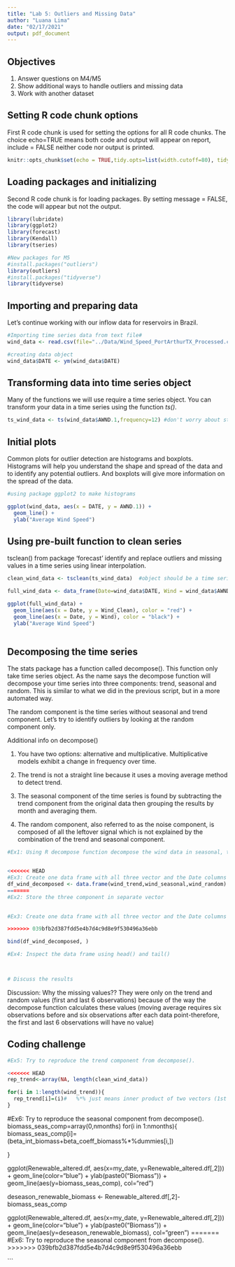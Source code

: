 ```yaml
---
title: "Lab 5: Outliers and Missing Data"
author: "Luana Lima"
date: "02/17/2021"
output: pdf_document
---
```


## Objectives
1. Answer questions on M4/M5
2. Show additional ways to handle outliers and missing data
3. Work with another dataset

## Setting R code chunk options

First R code chunk is used for setting the options for all R code chunks. The choice echo=TRUE means both code and output will appear on report, include = FALSE neither code nor output is printed.

```r
knitr::opts_chunk$set(echo = TRUE,tidy.opts=list(width.cutoff=80), tidy=FALSE) 
```

## Loading packages and initializing

Second R code chunk is for loading packages. By setting message = FALSE, the code will appear but not the output. 

```r
library(lubridate)
library(ggplot2)
library(forecast)
library(Kendall)
library(tseries)

#New packages for M5
#install.packages("outliers")
library(outliers)
#install.packages("tidyverse")
library(tidyverse)

```

## Importing and preparing data

Let's continue working with our inflow data for reservoirs in Brazil. 

```r

#Importing time series data from text file#
wind_data <- read.csv(file="../Data/Wind_Speed_PortArthurTX_Processed.csv",header=TRUE,stringsAsFactors = TRUE)

#creating data object
wind_data$DATE <- ym(wind_data$DATE)

```


## Transforming data into time series object

Many of the functions we will use require a time series object. You can transform your data in a time series using the function *ts()*. 

```r
ts_wind_data <- ts(wind_data$AWND.1,frequency=12) #don't worry about start and end for now, mostly work on the frequency

```

## Initial plots

Common plots for outlier detection are histograms and boxplots. Histograms will help you understand the shape and spread of the data and to identify any potential outliers. And boxplots will give more information on the spread of the data. 

```r
#using package ggplot2 to make histograms

ggplot(wind_data, aes(x = DATE, y = AWND.1)) +
  geom_line() +
  ylab("Average Wind Speed") 

```
## Using pre-built function to clean series

tsclean() from package 'forecast' identify and replace outliers and missing values in a time series using linear interpolation.

```r

clean_wind_data <- tsclean(ts_wind_data)  #object should be a time series

full_wind_data <- data_frame(Date=wind_data$DATE, Wind = wind_data$AWND.1, Wind_Clean = as.numeric(clean_wind_data))

ggplot(full_wind_data) +
  geom_line(aes(x = Date, y = Wind_Clean), color = "red") +
  geom_line(aes(x = Date, y = Wind), color = "black") +
  ylab("Average Wind Speed") 
  

```


## Decomposing the time series

The stats package has a function called decompose(). This function only take time series object. As the name says the decompose function will decompose your time series into three components: trend, seasonal and random. This is similar to what we did in the previous script, but in a more automated way. 

The random component is the time series without seasonal and trend component. Let's try to identify outliers by looking at the random component only.

Additional info on decompose()

1) You have two options: alternative and multiplicative. Multiplicative models exhibit a change in frequency over time.

2) The trend is not a straight line because it uses a moving average method to detect trend. 

3) The seasonal component of the time series is found by subtracting the trend component from the original data then grouping the results by month and averaging them. 

4) The random component, also referred to as the noise component, is composed of all the leftover signal which is not explained by the combination of the trend and seasonal component. 

```r
#Ex1: Using R decompose function decompose the wind data in seasonal, trend and random


<<<<<<< HEAD
#Ex3: Create one data frame with all three vector and the Date columns from wind_data
df_wind_decomposed <- data.frame(wind_trend,wind_seasonal,wind_random)
=======
#Ex2: Store the three component in separate vector
  

#Ex3: Create one data frame with all three vector and the Date columns from wind_data

>>>>>>> 039bfb2d387fdd5e4b7d4c9d8e9f530496a36ebb

bind(df_wind_decomposed, )

#Ex4: Inspect the data frame using head() and tail()



# Discuss the results

```

Discussion: Why the missing values?? They were only on the trend and random values (first and last 6 observations) because of the way the decompose function calculates these values (moving average requires six observations before and six observations after each data point-therefore, the first and last 6 observations will have no value)

## Coding challenge
```r

#Ex5: Try to reproduce the trend component from decompose().

<<<<<<< HEAD
rep_trend<-array(NA, length(clean_wind_data))

for(i in 1:length(wind_trend)){
  rep_trend[i]=(i)#   %*% just means inner product of two vectors (1st times 1st value, 2nd times 2nd value, and so on)
}
```

#Ex6: Try to reproduce the seasonal component from decompose().
biomass_seas_comp=array(0,nmonths)
for(i in 1:nmonths){
  biomass_seas_comp[i]=(beta_int_biomass+beta_coeff_biomass%*%dummies[i,])
  
}

ggplot(Renewable_altered.df, aes(x=my_date, y=Renewable_altered.df[,2])) +
            geom_line(color="blue") +
            ylab(paste0("Biomass")) +
            geom_line(aes(y=biomass_seas_comp), col="red")

deseason_renewable_biomass <- Renewable_altered.df[,2]-biomass_seas_comp

ggplot(Renewable_altered.df, aes(x=my_date, y=Renewable_altered.df[,2])) +
            geom_line(color="blue") +
            ylab(paste0("Biomass")) +
            geom_line(aes(y=deseason_renewable_biomass), col="green")
=======
#Ex6: Try to reproduce the seasonal component from decompose().
>>>>>>> 039bfb2d387fdd5e4b7d4c9d8e9f530496a36ebb


```

